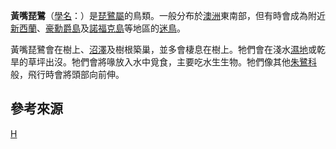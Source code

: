 {{Speciesbox 
| genus = Platalea
| species = flavipes
| status = LC
| status_system = IUCN3.1
| status_ref = <ref>{{IUCN|assessors=[[BirdLife_International|BirdLife International]]|year=2016|version=2017.1|id=22697571|title=Platalea flavipes|accessdate=1 October 2016}}数据库資料包含說明此物種被編入無危級別的原因</ref>
| image = CSIRO ScienceImage 10362 Yellowbilled Spoonbill.jpg
| image_caption = 攝於[[澳洲|澳洲]][[威勒比|威勒比]]
| authority = [[約翰·古爾德|Gould]], 1838
}}

'''黃嘴琵鷺'''（[[學名|學名]]：{{lang|la|''Platalea flavipes''}}）是[[琵鷺屬|琵鷺屬]]的鳥類。一般分布於[[澳洲|澳洲]]東南部，但有時會成為附近[[新西蘭|新西蘭]]、[[豪勳爵島|豪勳爵島]]及[[諾福克島|諾福克島]]等地區的[[迷鳥|迷鳥]]。

黃嘴琵鷺會在樹上、[[沼澤|沼澤]]及樹根築巢，並多會棲息在樹上。牠們會在淺水[[濕地|濕地]]或乾旱的草坪出沒。牠們會將喙放入水中覓食，主要吃水生生物。牠們像其他[[朱鷺科|朱鷺科]]般，飛行時會將頭部向前伸。

== 參考來源 ==
{{reflist}}
{{commons category|Platalea flavipes}}
{{wikispecies|Platalea flavipes}}
{{Taxonbar|from=Q250051}}

[[Category:琵鷺屬|H]]